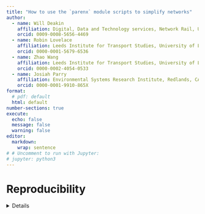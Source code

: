 ```yaml
---
title: "How to use the `parenx` module scripts to simplify networks"
author: 
  - name: Will Deakin
    affiliation: Digital, Data and Technology services, Network Rail, UK
    orcid: 0009-0008-5656-4469
  - name: Robin Lovelace
    affiliation: Leeds Institute for Transport Studies, University of Leeds, UK
    orcid: 0000-0001-5679-6536
  - name: Zhao Wang
    affiliation: Leeds Institute for Transport Studies, University of Leeds, UK
    orcid: 0000-0002-4054-0533
  - name: Josiah Parry
    affiliation: Environmental Systems Research Institute, Redlands, CA, USA 
    orcid: 0000-0001-9910-865X
format:
  # pdf: default
  html: default
number-sections: true
execute: 
  echo: false
  message: false
  warning: false
editor: 
  markdown: 
    wrap: sentence
# # Uncomment to run with Jupyter:
# jupyter: python3
---
```


# Reproducibility {.unnumbered}

<details>

To reproduce this paper you need `quarto` installed.

After installing the dependencies, you can reproduce the paper by running the following command in the terminal:

``` bash
quarto render cookbook.qmd
```

# Introduction

This cookbook is an addendum of the network merge paper[^1], and consists of a number of examples based on real datasets used in the development and testing. As part of this for the paper the standalone `parenx` module[^2] was developed and deployed to `pypy`. However, noting this is **beta software**, it is clear this module is neither well documentmed nor intuiative and use. So the hope is that by sharing these examples will make using these scripts a bit less painful.

This was developed and tested on a Debian Linux variant[^3] and run on the command-line interface with various versions of `python3`. While not tested they should work on under environments and operating systems.

[^1]: The [network merge paper here](https://nptscot.github.io/networkmerge/paper.html).
[^2]: See the [online project](https://pypi.org/project/parenx/).
[^3]: https://www.debian.org/

# Set up

In this example create a working project directory, say `elegant-tern`, and set a virtual-environment there. This assumes you have `bash` and a working base `python3` installation.

## Create a working directory

Open a shell command line prompt and type:

``` bash
$ mkdir elegant-tern
$ cd elegant-tern
```

## Create and activate `python3` virtual-environment

Create a `python` virtual environment under `venv` in the working directory:

``` bash
$ python3 -m venv venv
$ source venv/bin/activate
```

Activation then means that the scripts and modules installed in the virtual environment are added to the shell execution path.

## Upgrade the base `pip` and `wheel` modules (optional)

This is to make sure you are working with the lastest version of the `python3` package management and installation tools:
``` bash
$ pip install --upgrade pip
$ pip install --upgrade wheel
```

This becomes more important if you are maintaining a `pypi` project.

## Install the `parenx` project:

This installs the latest release of the `parenx` scripts from `pypi` and prints the module version to `stdout`:
``` bash
$ pip install parenx
$ python3 -c "import parenx; from importlib.metadata import version; print(version('parenx'))"
0.5.5
```

## Notes

While there are many different takes, my experience is that package management in a virtual environment with `python3` just works.


# Helper script
``` bash

$ ./run.sh
```

```python
#| name: python-setup-packages
import warnings
from functools import partial
from pathlib import Path
```
